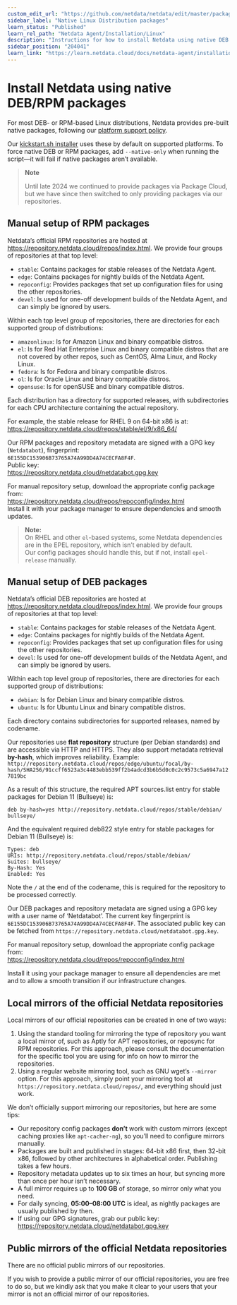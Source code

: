 ```yaml
---
custom_edit_url: "https://github.com/netdata/netdata/edit/master/packaging/installer/methods/packages.md"
sidebar_label: "Native Linux Distribution packages"
learn_status: "Published"
learn_rel_path: "Netdata Agent/Installation/Linux"
description: "Instructions for how to install Netdata using native DEB or RPM packages."
sidebar_position: "204041"
learn_link: "https://learn.netdata.cloud/docs/netdata-agent/installation/linux/native-linux-distribution-packages"
---
```


# Install Netdata using native DEB/RPM packages

For most DEB- or RPM-based Linux distributions, Netdata provides pre-built native packages, following our [platform support policy](/docs/netdata-agent/versions-and-platforms.md).  

Our [kickstart.sh installer](/packaging/installer/methods/kickstart.md) uses these by default on supported platforms. To force native DEB or RPM packages, add `--native-only` when running the script—it will fail if native packages aren’t available.

> **Note**
> 
> Until late 2024 we continued to provide packages via Package Cloud, but we have since then switched to only  providing packages via our repositories.

## Manual setup of RPM packages

Netdata’s official RPM repositories are hosted at <https://repository.netdata.cloud/repos/index.html>. We provide four groups of
repositories at that top level:

- `stable`: Contains packages for stable releases of the Netdata Agent.
- `edge`: Contains packages for nightly builds of the Netdata Agent.
- `repoconfig`: Provides packages that set up configuration files for using the other repositories.
- `devel`: Is used for one-off development builds of the Netdata Agent, and can simply be ignored by users.

Within each top level group of repositories, there are directories for each supported group of distributions:

- `amazonlinux`: Is for Amazon Linux and binary compatible distros.
- `el`: Is for Red Hat Enterprise Linux and binary compatible distros that are not covered by other repos, such
  as CentOS, Alma Linux, and Rocky Linux.
- `fedora`: Is for Fedora and binary compatible distros.
- `ol`: Is for Oracle Linux and binary compatible distros.
- `opensuse`: Is for openSUSE and binary compatible distros.

Each distribution has a directory for supported releases, with subdirectories for each CPU architecture containing the actual repository.  

For example, the stable release for RHEL 9 on 64-bit x86 is at:  
<https://repository.netdata.cloud/repos/stable/el/9/x86_64/>  

Our RPM packages and repository metadata are signed with a GPG key (`Netdatabot`), fingerprint:  
`6E155DC153906B73765A74A99DD4A74CECFA8F4F`.  
Public key:  
<https://repository.netdata.cloud/netdatabot.gpg.key>  

For manual repository setup, download the appropriate config package from:  
<https://repository.netdata.cloud/repos/repoconfig/index.html>  
Install it with your package manager to ensure dependencies and smooth updates.  

> **Note:**  
> On RHEL and other `el`-based systems, some Netdata dependencies are in the EPEL repository, which isn’t enabled by default.  
> Our config packages should handle this, but if not, install `epel-release` manually.

## Manual setup of DEB packages

Netdata’s official DEB repositories are hosted at <https://repository.netdata.cloud/repos/index.html>. 
We provide four groups of repositories at that top level:

- `stable`: Contains packages for stable releases of the Netdata Agent.
- `edge`: Contains packages for nightly builds of the Netdata Agent.
- `repoconfig`: Provides packages that set up configuration files for using the other repositories.
- `devel`: Is used for one-off development builds of the Netdata Agent, and can simply be ignored by users.

Within each top level group of repositories, there are directories for each supported group of distributions:

- `debian`: Is for Debian Linux and binary compatible distros.
- `ubuntu`: Is for Ubuntu Linux and binary compatible distros.

Each directory contains subdirectories for supported releases, named by codename.  

Our repositories use **flat repository** structure (per Debian standards) and are accessible via HTTP and HTTPS. They also support metadata retrieval **by-hash**, which improves reliability. Example:  
`http://repository.netdata.cloud/repos/edge/ubuntu/focal/by-hash/SHA256/91ccff6523a3c4483ebb539ff2b4adcd3b6b5d0c0c2c9573c5a6947a127819bc`

As a result of this structure, the required APT sources.list entry for stable packages for Debian 11 (Bullseye) is:

```text
deb by-hash=yes http://repository.netdata.cloud/repos/stable/debian/ bullseye/
```

And the equivalent required deb822 style entry for stable packages for Debian 11 (Bullseye) is:

```text
Types: deb
URIs: http://repository.netdata.cloud/repos/stable/debian/
Suites: bullseye/
By-Hash: Yes
Enabled: Yes
```

Note the `/` at the end of the codename, this is required for the repository to be processed correctly.

Our DEB packages and repository metadata are signed using a GPG key with a user name of ‘Netdatabot’. The
current key fingerprint is `6E155DC153906B73765A74A99DD4A74CECFA8F4F`. The associated public key can be fetched from
`https://repository.netdata.cloud/netdatabot.gpg.key`.

For manual repository setup, download the appropriate config package from:  
<https://repository.netdata.cloud/repos/repoconfig/index.html>  

Install it using your package manager to ensure all dependencies are met and to allow a smooth transition if our infrastructure changes.

## Local mirrors of the official Netdata repositories

Local mirrors of our official repositories can be created in one of two ways:

1. Using the standard tooling for mirroring the type of repository you want a local mirror of, such as Aptly for
   APT repositories, or reposync for RPM repositories. For this approach, please consult the documentation for
   the specific tool you are using for info on how to mirror the repositories.
2. Using a regular website mirroring tool, such as GNU wget’s `--mirror` option. For this approach, simply point
   your mirroring tool at `https://repository.netdata.cloud/repos/`, and everything should just work.

We don’t officially support mirroring our repositories, but here are some tips:  

- Our repository config packages **don’t** work with custom mirrors (except caching proxies like `apt-cacher-ng`), so you’ll need to configure mirrors manually.  
- Packages are built and published in stages: 64-bit x86 first, then 32-bit x86, followed by other architectures in alphabetical order. Publishing takes a few hours.  
- Repository metadata updates up to six times an hour, but syncing more than once per hour isn’t necessary.  
- A full mirror requires up to **100 GB** of storage, so mirror only what you need.  
- For daily syncing, **05:00–08:00 UTC** is ideal, as nightly packages are usually published by then.  
- If using our GPG signatures, grab our public key:  
  <https://repository.netdata.cloud/netdatabot.gpg.key>

## Public mirrors of the official Netdata repositories

There are no official public mirrors of our repositories.

If you wish to provide a public mirror of our official repositories, you are free to do so, but we kindly ask that you make it clear to your users that your mirror is not an official mirror of our repositories.
